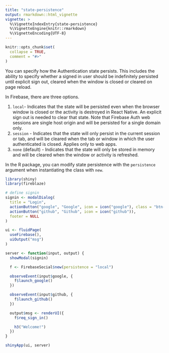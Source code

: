 ```yaml
---
title: "state-persistence"
output: rmarkdown::html_vignette
vignette: >
  %\VignetteIndexEntry{state-persistence}
  %\VignetteEngine{knitr::rmarkdown}
  %\VignetteEncoding{UTF-8}
---
```


```r
knitr::opts_chunk$set(
  collapse = TRUE,
  comment = "#>"
)
```

You can specify how the Authentication state persists. This includes the ability to specify whether a signed in user should be indefinitely persisted until explicit sign out, cleared when the window is closed or cleared on page reload.

In Firebase, there are three options.

1. `local`- Indicates that the state will be persisted even when the browser window is closed or the activity is destroyed in React Native. An explicit sign out is needed to clear that state. Note that Firebase Auth web sessions are single host origin and will be persisted for a single domain only.
2. `session` - Indicates that the state will only persist in the current session or tab, and will be cleared when the tab or window in which the user authenticated is closed. Applies only to web apps.
3. `none` (default) - Indicates that the state will only be stored in memory and will be cleared when the window or activity is refreshed.

In the R package, you can modify state persistence with the `persistence` argument when instantiating the class with `new`.

```r
library(shiny)
library(fireblaze)

# define signin
signin <- modalDialog(
  title = "Login",
  actionButton("google", "Google", icon = icon("google"), class = "btn-danger"),
  actionButton("github", "Github", icon = icon("github")),
  footer = NULL
)

ui <- fluidPage(
  useFirebase(),
  uiOutput("msg")
)

server <- function(input, output) {
  showModal(signin)

  f <- FirebaseSocial$new(persistence = "local")

  observeEvent(input$google, {
    f$launch_google()
  })

  observeEvent(input$github, {
    f$launch_github()
  })

  output$msg <- renderUI({
    f$req_sign_in()

    h3("Welcome!")
  })
}

shinyApp(ui, server)
```